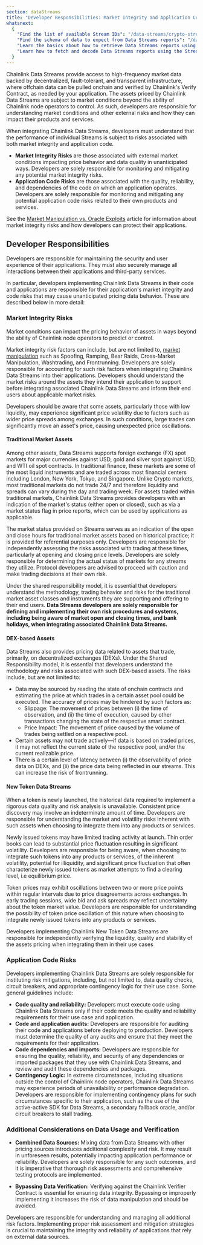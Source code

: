 ```yaml
---
section: dataStreams
title: "Developer Responsibilities: Market Integrity and Application Code Risks"
whatsnext:
  {
    "Find the list of available Stream IDs": "/data-streams/crypto-streams",
    "Find the schema of data to expect from Data Streams reports": "/data-streams/reference/report-schema",
    "Learn the basics about how to retrieve Data Streams reports using the Streams Trade implementation": "/data-streams/getting-started",
    "Learn how to fetch and decode Data Streams reports using the Streams Direct API": "/data-streams/tutorials/streams-direct/streams-direct-api",
  }
---
```



<DataStreams section="dsNotes" />

Chainlink Data Streams provide access to high-frequency market data backed by decentralized, fault-tolerant, and transparent infrastructure, where offchain data can be pulled onchain and verified by Chainlink's Verify Contract, as needed by your application. The assets priced by Chainlink Data Streams are subject to market conditions beyond the ability of Chainlink node operators to control. As such, developers are responsible for understanding market conditions and other external risks and how they can impact their products and services.

When integrating Chainlink Data Streams, developers must understand that the performance of individual Streams is subject to risks associated with both market integrity and application code.

- **Market Integrity Risks** are those associated with external market conditions impacting price behavior and data quality in unanticipated ways. Developers are solely responsible for monitoring and mitigating any potential market integrity risks.
- **Application Code Risks** are those associated with the quality, reliability, and dependencies of the code on which an application operates. Developers are solely responsible for monitoring and mitigating any potential application code risks related to their own products and services.

See the [Market Manipulation vs. Oracle Exploits](https://chain.link/education-hub/market-manipulation-vs-oracle-exploits) article for information about market integrity risks and how developers can protect their applications.

## Developer Responsibilities

Developers are responsible for maintaining the security and user experience of their applications. They must also securely manage all interactions between their applications and third-party services.

In particular, developers implementing Chainlink Data Streams in their code and applications are responsible for their application's market integrity and code risks that may cause unanticipated pricing data behavior. These are described below in more detail:

### Market Integrity Risks

Market conditions can impact the pricing behavior of assets in ways beyond the ability of Chainlink node operators to predict or control.

Market integrity risk factors can include, but are not limited to, [market manipulation](https://chain.link/education-hub/market-manipulation-vs-oracle-exploits) such as Spoofing, Ramping, Bear Raids, Cross-Market Manipulation, Washtrading, and Frontrunning. Developers are solely responsible for accounting for such risk factors when integrating Chainlink Data Streams into their applications. Developers should understand the market risks around the assets they intend their application to support before integrating associated Chainlink Data Streams and inform their end users about applicable market risks.

Developers should be aware that some assets, particularly those with low liquidity, may experience significant price volatility due to factors such as wider price spreads among exchanges. In such conditions, large trades can significantly move an asset's price, causing unexpected price oscillations.

#### Traditional Market Assets

Among other assets, Data Streams supports foreign exchange (FX) spot markets for major currencies against USD, gold and silver spot against USD, and WTI oil spot contracts. In traditional finance, these markets are some of the most liquid instruments and are traded across most financial centers including London, New York, Tokyo, and Singapore. Unlike Crypto markets, most traditional markets do not trade 24/7 and therefore liquidity and spreads can vary during the day and trading week. For assets traded within traditional markets, Chainlink Data Streams provides developers with an indication of the market's status (either open or closed), such as via a market status flag in price reports, which can be used by applications as applicable.

The market status provided on Streams serves as an indication of the open and close hours for traditional market assets based on historical practice; it is provided for referential purposes only. Developers are responsible for independently assessing the risks associated with trading at these times, particularly at opening and closing price levels. Developers are solely responsible for determining the actual status of markets for any streams they utilize. Protocol developers are advised to proceed with caution and make trading decisions at their own risk.

Under the shared responsibility model, it is essential that developers understand the methodology, trading behavior and risks for the traditional market asset classes and instruments they are supporting and offering to their end users. **Data Streams developers are solely responsible for defining and implementing their own risk procedures and systems, including being aware of market open and closing times, and bank holidays, when integrating associated Chainlink Data Streams.**

#### DEX-based Assets

Data Streams also provides pricing data related to assets that trade, primarily, on decentralized exchanges (DEXs). Under the Shared Responsibility model, it is essential that developers understand the methodology and risks associated with such DEX-based assets. The risks include, but are not limited to:

- Data may be sourced by reading the state of onchain contracts and estimating the price at which trades in a certain asset pool could be executed. The accuracy of prices may be hindered by such factors as:
  - Slippage: The movement of prices between (i) the time of observation, and (ii) the time of execution, caused by other transactions changing the state of the respective smart contract.
  - Price Impact: The movement of price caused by the volume of trades being settled on a respective pool.
- Certain assets may not trade actively—if data is based on traded prices, it may not reflect the current state of the respective pool, and/or the current realizable price.
- There is a certain level of latency between (i) the observability of price data on DEXs, and (ii) the price data being reflected in our streams. This can increase the risk of frontrunning.

#### New Token Data Streams

When a token is newly launched, the historical data required to implement a rigorous data quality and risk analysis is unavailable. Consistent price discovery may involve an indeterminate amount of time. Developers are responsible for understanding the market and volatility risks inherent with such assets when choosing to integrate them into any products or services.

Newly issued tokens may have limited trading activity at launch. Thin order books can lead to substantial price fluctuation resulting in significant volatility. Developers are responsible for being aware, when choosing to integrate such tokens into any products or services, of the inherent volatility, potential for illiquidity, and significant price fluctuation that often characterize newly issued tokens as market attempts to find a clearing level, i.e equilibrium price.

Token prices may exhibit oscillations between two or more price points within regular intervals due to price disagreements across exchanges. In early trading sessions, wide bid and ask spreads may reflect uncertainty about the token market value. Developers are responsible for understanding the possibility of token price oscillation of this nature when choosing to integrate newly issued tokens into any products or services.

Developers implementing Chainlink New Token Data Streams are responsible for independently verifying the liquidity, quality and stability of the assets pricing when integrating them in their use cases

### Application Code Risks

Developers implementing Chainlink Data Streams are solely responsible for instituting risk mitigations, including, but not limited to, data quality checks, circuit breakers, and appropriate contingency logic for their use case. Some general guidelines include:

- **Code quality and reliability:** Developers must execute code using Chainlink Data Streams only if their code meets the quality and reliability requirements for their use case and application.
- **Code and application audits:** Developers are responsible for auditing their code and applications before deploying to production. Developers must determine the quality of any audits and ensure that they meet the requirements for their application.
- **Code dependencies and imports:** Developers are responsible for ensuring the quality, reliability, and security of any dependencies or imported packages that they use with Chainlink Data Streams, and review and audit these dependencies and packages.
- **Contingency Logic:** In extreme circumstances, including situations outside the control of Chainlink node operators, Chainlink Data Streams may experience periods of unavailability or performance degradation. Developers are responsible for implementing contingency plans for such circumstances specific to their application, such as the use of the active-active SDK for Data Streams, a secondary fallback oracle, and/or circuit breakers to stall trading.

### Additional Considerations on Data Usage and Verification

- **Combined Data Sources:** Mixing data from Data Streams with other pricing sources introduces additional complexity and risk. It may result in unforeseen results, potentially impacting application performance or reliability. Developers are solely responsible for any such outcomes, and it is imperative that thorough risk assessments and comprehensive testing protocols are implemented.

- **Bypassing Data Verification:** Verifying against the Chainlink Verifier Contract is essential for ensuring data integrity. Bypassing or improperly implementing it increases the risk of data manipulation and should be avoided.

Developers are responsible for understanding and managing all additional risk factors. Implementing proper risk assessment and mitigation strategies is crucial to maintaining the integrity and reliability of applications that rely on external data sources.
